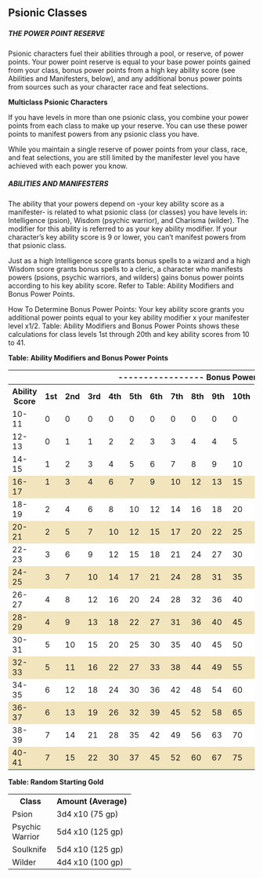 
<a id="psionic-classes"></a><h2>Psionic Classes

</h2>
<a id="the-power-point-reserve"></a><h5>THE POWER POINT RESERVE</h5>
Psionic characters fuel their abilities through a pool, or reserve, of
power points. Your power point reserve is equal to your base power
points gained from your class, bonus power points from a high key
ability score (see Abilities and Manifesters, below), and any
additional bonus power points from sources such as your character race
and feat selections.

<a id="milticlass-psionic-characters"></a><p><span style="font-weight: bold;">Multiclass Psionic Characters</span>

If you have levels in more than one psionic class, you combine your
power points from each class to make up your reserve. You can use these
power points to manifest powers from any psionic class you have.

While you maintain a single reserve of power points from your class,
race, and feat selections, you are still limited by the manifester
level you have achieved with each power you know. </p>
<a id="abilities-and-manifesters"></a><h5>ABILITIES AND MANIFESTERS</h5>
The ability that your powers depend on -your key ability score as a
manifester- is related to what psionic class (or classes) you have
levels in: Intelligence (psion), Wisdom (psychic warrior), and Charisma
(wilder). The modifier for this ability is referred to as your key
ability modifier. If your character&#8217;s key ability score is 9 or lower,
you can&#8217;t manifest powers from that psionic class.

<p>Just as a high Intelligence score grants bonus spells to a
wizard and a high Wisdom score grants bonus spells to a cleric, a
character who manifests powers (psions, psychic warriors, and wilders)
gains bonus power points according to his key ability score. Refer to
Table: Ability Modifiers and Bonus Power Points.</p>
<p>How To Determine Bonus Power Points: Your key ability score
grants you additional power points equal to your key ability modifier x
your manifester level x1/2. Table: Ability Modifiers and Bonus Power
Points shows these calculations for class levels 1st through 20th and
key ability scores from 10 to 41.</p>


<a id="table-ability-modifiers-and-bonus-power-points"></a><span style="font-weight: bold;">Table: Ability Modifiers and
Bonus Power Points</span>

<table style="width: 100%;" border="0" cellpadding="1"
cellspacing="0">
<tbody>
<tr>
<th>&nbsp;</th>
<th colspan="20" class="center" rowspan="1">-----------------
Bonus Power Points (by Class Level) -----------------

</th>
</tr>
<tr>
<th style="width: 15%">Ability Score

</th>
<th style="width: 4%;">1st

</th>
<th style="width: 4%;">2nd</th>
<th style="width: 4%;">3rd

</th>
<th style="width: 4%;">4th

</th>
<th style="width: 4%;">5th</th>
<th style="width: 4%;">6th</th>
<th style="width: 4%;">7th</th>
<th style="width: 4%;">8th</th>
<th style="width: 4%;">9th</th>
<th style="width: 4%;">10th</th>
<td
style="vertical-align: top; width: 4%; font-weight: bold;">11th

</td>
<td
style="vertical-align: top; width: 4%; font-weight: bold;">12th

</td>
<td
style="vertical-align: top; width: 4%; font-weight: bold;">13th

</td>
<td
style="vertical-align: top; width: 4%; font-weight: bold;">14th

</td>
<td
style="vertical-align: top; width: 4%; font-weight: bold;">15th

</td>
<td
style="vertical-align: top; width: 4%; font-weight: bold;">16th

</td>
<td
style="vertical-align: top; width: 4%; font-weight: bold;">17th

</td>
<td
style="vertical-align: top; width: 4%; font-weight: bold;">18th

</td>
<td
style="vertical-align: top; width: 4%; font-weight: bold;">19th

</td>
<td
style="vertical-align: top; width: 4%; font-weight: bold;">20th

</td>
</tr>
<tr>
<td>10-11</td>
<td>0

</td>
<td>0

</td>
<td>0

</td>
<td>0

</td>
<td>0

</td>
<td>0

</td>
<td>0

</td>
<td>0

</td>
<td>0

</td>
<td>0

</td>
<td style="vertical-align: top;">0

</td>
<td style="vertical-align: top;">0

</td>
<td style="vertical-align: top;">0

</td>
<td style="vertical-align: top;">0

</td>
<td style="vertical-align: top;">0

</td>
<td style="vertical-align: top;">0

</td>
<td style="vertical-align: top;">0

</td>
<td style="vertical-align: top;">0

</td>
<td style="vertical-align: top;">0

</td>
<td style="vertical-align: top;">0

</td>
</tr>
<tr class="odd-row">
<td>12-13</td>
<td>0

</td>
<td>1

</td>
<td>1

</td>
<td>2

</td>
<td>2

</td>
<td>3

</td>
<td>3

</td>
<td>4

</td>
<td>4

</td>
<td>5

</td>
<td style="vertical-align: top;">5

</td>
<td style="vertical-align: top;">6

</td>
<td style="vertical-align: top;">6

</td>
<td style="vertical-align: top;">7

</td>
<td style="vertical-align: top;">7

</td>
<td style="vertical-align: top;">8

</td>
<td style="vertical-align: top;">8

</td>
<td style="vertical-align: top;">9

</td>
<td style="vertical-align: top;">9

</td>
<td style="vertical-align: top;">10

</td>
</tr>
<tr>
<td>14-15</td>
<td>1

</td>
<td>2

</td>
<td>3

</td>
<td>4

</td>
<td>5

</td>
<td>6

</td>
<td>7

</td>
<td>8

</td>
<td>9

</td>
<td>10

</td>
<td style="vertical-align: top;">11

</td>
<td style="vertical-align: top;">12

</td>
<td style="vertical-align: top;">13

</td>
<td style="vertical-align: top;">14

</td>
<td style="vertical-align: top;">15

</td>
<td style="vertical-align: top;">16

</td>
<td style="vertical-align: top;">17

</td>
<td style="vertical-align: top;">18

</td>
<td style="vertical-align: top;">19

</td>
<td style="vertical-align: top;">20

</td>
</tr>
<tr>
<td
style="vertical-align: top; background-color: rgb(242, 228, 188);">16-17

</td>
<td
style="vertical-align: top; background-color: rgb(242, 228, 188);">1

</td>
<td
style="vertical-align: top; background-color: rgb(242, 228, 188);">3

</td>
<td
style="vertical-align: top; background-color: rgb(242, 228, 188);">4

</td>
<td
style="vertical-align: top; background-color: rgb(242, 228, 188);">6

</td>
<td
style="vertical-align: top; background-color: rgb(242, 228, 188);">7

</td>
<td
style="vertical-align: top; background-color: rgb(242, 228, 188);">9

</td>
<td
style="vertical-align: top; background-color: rgb(242, 228, 188);">10

</td>
<td
style="vertical-align: top; background-color: rgb(242, 228, 188);">12

</td>
<td
style="vertical-align: top; background-color: rgb(242, 228, 188);">13

</td>
<td
style="vertical-align: top; background-color: rgb(242, 228, 188);">15

</td>
<td
style="vertical-align: top; background-color: rgb(242, 228, 188);">16

</td>
<td
style="vertical-align: top; background-color: rgb(242, 228, 188);">18

</td>
<td
style="vertical-align: top; background-color: rgb(242, 228, 188);">19

</td>
<td
style="vertical-align: top; background-color: rgb(242, 228, 188);">21

</td>
<td
style="vertical-align: top; background-color: rgb(242, 228, 188);">22

</td>
<td
style="vertical-align: top; background-color: rgb(242, 228, 188);">24

</td>
<td
style="vertical-align: top; background-color: rgb(242, 228, 188);">25

</td>
<td
style="vertical-align: top; background-color: rgb(242, 228, 188);">27

</td>
<td
style="vertical-align: top; background-color: rgb(242, 228, 188);">28

</td>
<td
style="vertical-align: top; background-color: rgb(242, 228, 188);">30

</td>
</tr>
<tr class="odd-row">
<td style="background-color: rgb(255, 255, 255);">18-19</td>
<td style="background-color: rgb(255, 255, 255);">2

</td>
<td style="background-color: rgb(255, 255, 255);">4

</td>
<td style="background-color: rgb(255, 255, 255);">6

</td>
<td style="background-color: rgb(255, 255, 255);">8

</td>
<td style="background-color: rgb(255, 255, 255);">10

</td>
<td style="background-color: rgb(255, 255, 255);">12

</td>
<td style="background-color: rgb(255, 255, 255);">14

</td>
<td style="background-color: rgb(255, 255, 255);">16

</td>
<td style="background-color: rgb(255, 255, 255);">18

</td>
<td style="background-color: rgb(255, 255, 255);">20

</td>
<td
style="vertical-align: top; background-color: rgb(255, 255, 255);">22

</td>
<td
style="vertical-align: top; background-color: rgb(255, 255, 255);">24

</td>
<td
style="vertical-align: top; background-color: rgb(255, 255, 255);">26

</td>
<td
style="vertical-align: top; background-color: rgb(255, 255, 255);">28

</td>
<td
style="vertical-align: top; background-color: rgb(255, 255, 255);">30

</td>
<td
style="vertical-align: top; background-color: rgb(255, 255, 255);">32

</td>
<td
style="vertical-align: top; background-color: rgb(255, 255, 255);">34

</td>
<td
style="vertical-align: top; background-color: rgb(255, 255, 255);">36

</td>
<td
style="vertical-align: top; background-color: rgb(255, 255, 255);">38

</td>
<td
style="vertical-align: top; background-color: rgb(255, 255, 255);">40

</td>
</tr>
<tr>
<td style="background-color: rgb(242, 228, 188);">20-21</td>
<td style="background-color: rgb(242, 228, 188);">2

</td>
<td style="background-color: rgb(242, 228, 188);">5

</td>
<td style="background-color: rgb(242, 228, 188);">7

</td>
<td style="background-color: rgb(242, 228, 188);">10

</td>
<td style="background-color: rgb(242, 228, 188);">12

</td>
<td style="background-color: rgb(242, 228, 188);">15

</td>
<td style="background-color: rgb(242, 228, 188);">17

</td>
<td style="background-color: rgb(242, 228, 188);">20

</td>
<td style="background-color: rgb(242, 228, 188);">22

</td>
<td style="background-color: rgb(242, 228, 188);">25

</td>
<td
style="vertical-align: top; background-color: rgb(242, 228, 188);">27

</td>
<td
style="vertical-align: top; background-color: rgb(242, 228, 188);">30

</td>
<td
style="vertical-align: top; background-color: rgb(242, 228, 188);">32

</td>
<td
style="vertical-align: top; background-color: rgb(242, 228, 188);">35

</td>
<td
style="vertical-align: top; background-color: rgb(242, 228, 188);">37

</td>
<td
style="vertical-align: top; background-color: rgb(242, 228, 188);">40

</td>
<td
style="vertical-align: top; background-color: rgb(242, 228, 188);">42

</td>
<td
style="vertical-align: top; background-color: rgb(242, 228, 188);">45

</td>
<td
style="vertical-align: top; background-color: rgb(242, 228, 188);">47

</td>
<td
style="vertical-align: top; background-color: rgb(242, 228, 188);">50

</td>
</tr>
<tr class="odd-row">
<td style="background-color: rgb(255, 255, 255);">22-23</td>
<td style="background-color: rgb(255, 255, 255);">3

</td>
<td style="background-color: rgb(255, 255, 255);">6

</td>
<td style="background-color: rgb(255, 255, 255);">9

</td>
<td style="background-color: rgb(255, 255, 255);">12

</td>
<td style="background-color: rgb(255, 255, 255);">15

</td>
<td style="background-color: rgb(255, 255, 255);">18

</td>
<td style="background-color: rgb(255, 255, 255);">21

</td>
<td style="background-color: rgb(255, 255, 255);">24

</td>
<td style="background-color: rgb(255, 255, 255);">27

</td>
<td style="background-color: rgb(255, 255, 255);">30

</td>
<td
style="vertical-align: top; background-color: rgb(255, 255, 255);">33

</td>
<td
style="vertical-align: top; background-color: rgb(255, 255, 255);">36

</td>
<td
style="vertical-align: top; background-color: rgb(255, 255, 255);">39

</td>
<td
style="vertical-align: top; background-color: rgb(255, 255, 255);">42

</td>
<td
style="vertical-align: top; background-color: rgb(255, 255, 255);">45

</td>
<td
style="vertical-align: top; background-color: rgb(255, 255, 255);">48

</td>
<td
style="vertical-align: top; background-color: rgb(255, 255, 255);">51

</td>
<td
style="vertical-align: top; background-color: rgb(255, 255, 255);">54

</td>
<td
style="vertical-align: top; background-color: rgb(255, 255, 255);">57

</td>
<td
style="vertical-align: top; background-color: rgb(255, 255, 255);">60

</td>
</tr>
<tr>
<td style="background-color: rgb(242, 228, 188);">24-25</td>
<td style="background-color: rgb(242, 228, 188);">3

</td>
<td style="background-color: rgb(242, 228, 188);">7

</td>
<td style="background-color: rgb(242, 228, 188);">10

</td>
<td style="background-color: rgb(242, 228, 188);">14

</td>
<td style="background-color: rgb(242, 228, 188);">17

</td>
<td style="background-color: rgb(242, 228, 188);">21

</td>
<td style="background-color: rgb(242, 228, 188);">24

</td>
<td style="background-color: rgb(242, 228, 188);">28

</td>
<td style="background-color: rgb(242, 228, 188);">31

</td>
<td style="background-color: rgb(242, 228, 188);">35

</td>
<td
style="vertical-align: top; background-color: rgb(242, 228, 188);">38

</td>
<td
style="vertical-align: top; background-color: rgb(242, 228, 188);">42

</td>
<td
style="vertical-align: top; background-color: rgb(242, 228, 188);">45

</td>
<td
style="vertical-align: top; background-color: rgb(242, 228, 188);">49

</td>
<td
style="vertical-align: top; background-color: rgb(242, 228, 188);">52

</td>
<td
style="vertical-align: top; background-color: rgb(242, 228, 188);">56

</td>
<td
style="vertical-align: top; background-color: rgb(242, 228, 188);">59

</td>
<td
style="vertical-align: top; background-color: rgb(242, 228, 188);">63

</td>
<td
style="vertical-align: top; background-color: rgb(242, 228, 188);">66

</td>
<td
style="vertical-align: top; background-color: rgb(242, 228, 188);">70

</td>
</tr>
<tr class="odd-row">
<td style="background-color: rgb(255, 255, 255);">26-27</td>
<td style="background-color: rgb(255, 255, 255);">4

</td>
<td style="background-color: rgb(255, 255, 255);">8

</td>
<td style="background-color: rgb(255, 255, 255);">12

</td>
<td style="background-color: rgb(255, 255, 255);">16

</td>
<td style="background-color: rgb(255, 255, 255);">20

</td>
<td style="background-color: rgb(255, 255, 255);">24

</td>
<td style="background-color: rgb(255, 255, 255);">28

</td>
<td style="background-color: rgb(255, 255, 255);">32

</td>
<td style="background-color: rgb(255, 255, 255);">36

</td>
<td style="background-color: rgb(255, 255, 255);">40

</td>
<td
style="vertical-align: top; background-color: rgb(255, 255, 255);">44

</td>
<td
style="vertical-align: top; background-color: rgb(255, 255, 255);">48

</td>
<td
style="vertical-align: top; background-color: rgb(255, 255, 255);">52

</td>
<td
style="vertical-align: top; background-color: rgb(255, 255, 255);">56

</td>
<td
style="vertical-align: top; background-color: rgb(255, 255, 255);">60

</td>
<td
style="vertical-align: top; background-color: rgb(255, 255, 255);">64

</td>
<td
style="vertical-align: top; background-color: rgb(255, 255, 255);">68

</td>
<td
style="vertical-align: top; background-color: rgb(255, 255, 255);">72

</td>
<td
style="vertical-align: top; background-color: rgb(255, 255, 255);">76

</td>
<td
style="vertical-align: top; background-color: rgb(255, 255, 255);">80

</td>
</tr>
<tr>
<td style="background-color: rgb(242, 228, 188);">28-29</td>
<td style="background-color: rgb(242, 228, 188);">4

</td>
<td style="background-color: rgb(242, 228, 188);">9

</td>
<td style="background-color: rgb(242, 228, 188);">13

</td>
<td style="background-color: rgb(242, 228, 188);">18

</td>
<td style="background-color: rgb(242, 228, 188);">22

</td>
<td style="background-color: rgb(242, 228, 188);">27

</td>
<td style="background-color: rgb(242, 228, 188);">31

</td>
<td style="background-color: rgb(242, 228, 188);">36

</td>
<td style="background-color: rgb(242, 228, 188);">40

</td>
<td style="background-color: rgb(242, 228, 188);">45

</td>
<td
style="vertical-align: top; background-color: rgb(242, 228, 188);">49

</td>
<td
style="vertical-align: top; background-color: rgb(242, 228, 188);">54

</td>
<td
style="vertical-align: top; background-color: rgb(242, 228, 188);">58

</td>
<td
style="vertical-align: top; background-color: rgb(242, 228, 188);">63

</td>
<td
style="vertical-align: top; background-color: rgb(242, 228, 188);">67

</td>
<td
style="vertical-align: top; background-color: rgb(242, 228, 188);">72

</td>
<td
style="vertical-align: top; background-color: rgb(242, 228, 188);">76

</td>
<td
style="vertical-align: top; background-color: rgb(242, 228, 188);">81

</td>
<td
style="vertical-align: top; background-color: rgb(242, 228, 188);">85

</td>
<td
style="vertical-align: top; background-color: rgb(242, 228, 188);">90

</td>
</tr>
<tr class="odd-row">
<td style="background-color: rgb(255, 255, 255);">30-31</td>
<td style="background-color: rgb(255, 255, 255);">5

</td>
<td style="background-color: rgb(255, 255, 255);">10

</td>
<td style="background-color: rgb(255, 255, 255);">15

</td>
<td style="background-color: rgb(255, 255, 255);">20

</td>
<td style="background-color: rgb(255, 255, 255);">25

</td>
<td style="background-color: rgb(255, 255, 255);">30

</td>
<td style="background-color: rgb(255, 255, 255);">35

</td>
<td style="background-color: rgb(255, 255, 255);">40

</td>
<td style="background-color: rgb(255, 255, 255);">45

</td>
<td style="background-color: rgb(255, 255, 255);">50

</td>
<td
style="vertical-align: top; background-color: rgb(255, 255, 255);">55

</td>
<td
style="vertical-align: top; background-color: rgb(255, 255, 255);">60

</td>
<td
style="vertical-align: top; background-color: rgb(255, 255, 255);">65

</td>
<td
style="vertical-align: top; background-color: rgb(255, 255, 255);">70

</td>
<td
style="vertical-align: top; background-color: rgb(255, 255, 255);">75

</td>
<td
style="vertical-align: top; background-color: rgb(255, 255, 255);">80

</td>
<td
style="vertical-align: top; background-color: rgb(255, 255, 255);">85

</td>
<td
style="vertical-align: top; background-color: rgb(255, 255, 255);">90

</td>
<td
style="vertical-align: top; background-color: rgb(255, 255, 255);">95

</td>
<td
style="vertical-align: top; background-color: rgb(255, 255, 255);">100

</td>
</tr>
<tr>
<td style="background-color: rgb(242, 228, 188);">32-33</td>
<td style="background-color: rgb(242, 228, 188);">5

</td>
<td style="background-color: rgb(242, 228, 188);">11

</td>
<td style="background-color: rgb(242, 228, 188);">16

</td>
<td style="background-color: rgb(242, 228, 188);">22

</td>
<td style="background-color: rgb(242, 228, 188);">27

</td>
<td style="background-color: rgb(242, 228, 188);">33

</td>
<td style="background-color: rgb(242, 228, 188);">38

</td>
<td style="background-color: rgb(242, 228, 188);">44

</td>
<td style="background-color: rgb(242, 228, 188);">49

</td>
<td style="background-color: rgb(242, 228, 188);">55

</td>
<td
style="vertical-align: top; background-color: rgb(242, 228, 188);">60

</td>
<td
style="vertical-align: top; background-color: rgb(242, 228, 188);">66

</td>
<td
style="vertical-align: top; background-color: rgb(242, 228, 188);">71

</td>
<td
style="vertical-align: top; background-color: rgb(242, 228, 188);">77

</td>
<td
style="vertical-align: top; background-color: rgb(242, 228, 188);">82

</td>
<td
style="vertical-align: top; background-color: rgb(242, 228, 188);">88

</td>
<td
style="vertical-align: top; background-color: rgb(242, 228, 188);">93

</td>
<td
style="vertical-align: top; background-color: rgb(242, 228, 188);">99

</td>
<td
style="vertical-align: top; background-color: rgb(242, 228, 188);">104

</td>
<td
style="vertical-align: top; background-color: rgb(242, 228, 188);">110

</td>
</tr>
<tr class="odd-row">
<td style="background-color: rgb(255, 255, 255);">34-35</td>
<td style="background-color: rgb(255, 255, 255);">6

</td>
<td style="background-color: rgb(255, 255, 255);">12

</td>
<td style="background-color: rgb(255, 255, 255);">18

</td>
<td style="background-color: rgb(255, 255, 255);">24

</td>
<td style="background-color: rgb(255, 255, 255);">30

</td>
<td style="background-color: rgb(255, 255, 255);">36

</td>
<td style="background-color: rgb(255, 255, 255);">42

</td>
<td style="background-color: rgb(255, 255, 255);">48

</td>
<td style="background-color: rgb(255, 255, 255);">54

</td>
<td style="background-color: rgb(255, 255, 255);">60

</td>
<td
style="vertical-align: top; background-color: rgb(255, 255, 255);">66

</td>
<td
style="vertical-align: top; background-color: rgb(255, 255, 255);">72

</td>
<td
style="vertical-align: top; background-color: rgb(255, 255, 255);">78

</td>
<td
style="vertical-align: top; background-color: rgb(255, 255, 255);">84

</td>
<td
style="vertical-align: top; background-color: rgb(255, 255, 255);">90

</td>
<td
style="vertical-align: top; background-color: rgb(255, 255, 255);">96

</td>
<td
style="vertical-align: top; background-color: rgb(255, 255, 255);">102

</td>
<td
style="vertical-align: top; background-color: rgb(255, 255, 255);">108

</td>
<td
style="vertical-align: top; background-color: rgb(255, 255, 255);">114

</td>
<td
style="vertical-align: top; background-color: rgb(255, 255, 255);">120

</td>
</tr>
<tr>
<td style="background-color: rgb(242, 228, 188);">36-37</td>
<td style="background-color: rgb(242, 228, 188);">6

</td>
<td style="background-color: rgb(242, 228, 188);">13

</td>
<td style="background-color: rgb(242, 228, 188);">19

</td>
<td style="background-color: rgb(242, 228, 188);">26

</td>
<td style="background-color: rgb(242, 228, 188);">32

</td>
<td style="background-color: rgb(242, 228, 188);">39

</td>
<td style="background-color: rgb(242, 228, 188);">45

</td>
<td style="background-color: rgb(242, 228, 188);">52

</td>
<td style="background-color: rgb(242, 228, 188);">58

</td>
<td style="background-color: rgb(242, 228, 188);">65

</td>
<td
style="vertical-align: top; background-color: rgb(242, 228, 188);">71

</td>
<td
style="vertical-align: top; background-color: rgb(242, 228, 188);">78

</td>
<td
style="vertical-align: top; background-color: rgb(242, 228, 188);">84

</td>
<td
style="vertical-align: top; background-color: rgb(242, 228, 188);">91

</td>
<td
style="vertical-align: top; background-color: rgb(242, 228, 188);">97

</td>
<td
style="vertical-align: top; background-color: rgb(242, 228, 188);">104

</td>
<td
style="vertical-align: top; background-color: rgb(242, 228, 188);">110

</td>
<td
style="vertical-align: top; background-color: rgb(242, 228, 188);">117

</td>
<td
style="vertical-align: top; background-color: rgb(242, 228, 188);">123

</td>
<td
style="vertical-align: top; background-color: rgb(242, 228, 188);">130

</td>
</tr>
<tr class="odd-row">
<td style="background-color: rgb(255, 255, 255);">38-39</td>
<td style="background-color: rgb(255, 255, 255);">7

</td>
<td style="background-color: rgb(255, 255, 255);">14

</td>
<td style="background-color: rgb(255, 255, 255);">21

</td>
<td style="background-color: rgb(255, 255, 255);">28

</td>
<td style="background-color: rgb(255, 255, 255);">35

</td>
<td style="background-color: rgb(255, 255, 255);">42

</td>
<td style="background-color: rgb(255, 255, 255);">49

</td>
<td style="background-color: rgb(255, 255, 255);">56

</td>
<td style="background-color: rgb(255, 255, 255);">63

</td>
<td style="background-color: rgb(255, 255, 255);">70

</td>
<td
style="vertical-align: top; background-color: rgb(255, 255, 255);">77

</td>
<td
style="vertical-align: top; background-color: rgb(255, 255, 255);">84

</td>
<td
style="vertical-align: top; background-color: rgb(255, 255, 255);">91

</td>
<td
style="vertical-align: top; background-color: rgb(255, 255, 255);">98

</td>
<td
style="vertical-align: top; background-color: rgb(255, 255, 255);">105

</td>
<td
style="vertical-align: top; background-color: rgb(255, 255, 255);">112

</td>
<td
style="vertical-align: top; background-color: rgb(255, 255, 255);">119

</td>
<td
style="vertical-align: top; background-color: rgb(255, 255, 255);">126

</td>
<td
style="vertical-align: top; background-color: rgb(255, 255, 255);">133

</td>
<td
style="vertical-align: top; background-color: rgb(255, 255, 255);">140

</td>
</tr>
<tr>
<td style="background-color: rgb(242, 228, 188);">40-41</td>
<td style="background-color: rgb(242, 228, 188);">7

</td>
<td style="background-color: rgb(242, 228, 188);">15

</td>
<td style="background-color: rgb(242, 228, 188);">22

</td>
<td style="background-color: rgb(242, 228, 188);">30

</td>
<td style="background-color: rgb(242, 228, 188);">37

</td>
<td style="background-color: rgb(242, 228, 188);">45

</td>
<td style="background-color: rgb(242, 228, 188);">52

</td>
<td style="background-color: rgb(242, 228, 188);">60

</td>
<td style="background-color: rgb(242, 228, 188);">67

</td>
<td style="background-color: rgb(242, 228, 188);">75

</td>
<td
style="vertical-align: top; background-color: rgb(242, 228, 188);">82

</td>
<td
style="vertical-align: top; background-color: rgb(242, 228, 188);">90

</td>
<td
style="vertical-align: top; background-color: rgb(242, 228, 188);">97

</td>
<td
style="vertical-align: top; background-color: rgb(242, 228, 188);">105

</td>
<td
style="vertical-align: top; background-color: rgb(242, 228, 188);">112

</td>
<td
style="vertical-align: top; background-color: rgb(242, 228, 188);">120

</td>
<td
style="vertical-align: top; background-color: rgb(242, 228, 188);">127

</td>
<td
style="vertical-align: top; background-color: rgb(242, 228, 188);">135

</td>
<td
style="vertical-align: top; background-color: rgb(242, 228, 188);">142

</td>
<td
style="vertical-align: top; background-color: rgb(242, 228, 188);">150

</td>
</tr>
</tbody>
</table>
<p>

<a id="table-random-starting-gold"></a><span style="font-weight: bold;">Table: Random Starting Gold</span>

</p>
<table border="0" cellpadding="1" cellspacing="0">
<tbody>
<tr>
<th style="width: 75px">Class</th>
<th>Amount (Average)

</th>
</tr>
<tr class="odd-row">
<td>Psion

</td>
<td>3d4 x10 (75 gp)

</td>
</tr>
<tr>
<td>Psychic Warrior

</td>
<td>5d4 x10 (125 gp)

</td>
</tr>
<tr class="odd-row">
<td>Soulknife

</td>
<td>5d4 x10 (125 gp)

</td>
</tr>
<tr>
<td>Wilder

</td>
<td>4d4 x10 (100 gp)

</td>
</tr>
</tbody>
</table>






